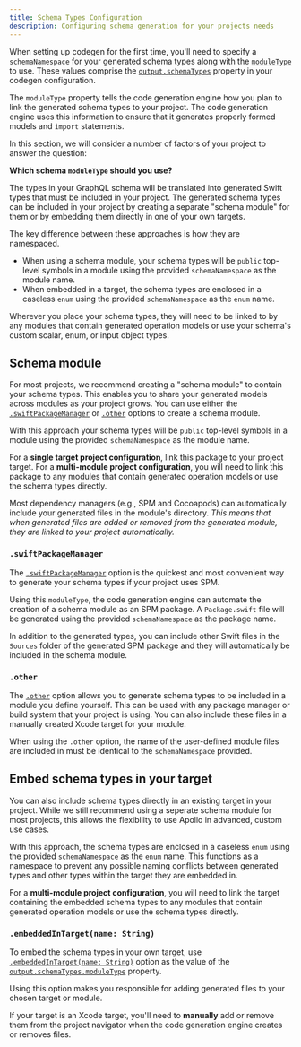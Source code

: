 ```yaml
---
title: Schema Types Configuration
description: Configuring schema generation for your projects needs
---
```


When setting up codegen for the first time, you'll need to specify a `schemaNamespace` for your generated schema types along with the [`moduleType`](./../code-generation/codegen-configuration#module-type) to use. These values comprise the [`output.schemaTypes`](./../code-generation/codegen-configuration#schema-types) property in your codegen configuration.

The `moduleType` property tells the code generation engine how you plan to link the generated schema types to your project. The code generation engine uses this information to ensure that it generates properly formed models and `import` statements.

In this section, we will consider a number of factors of your project to answer the question:

**Which schema `moduleType` should you use?**

The types in your GraphQL schema will be translated into generated Swift types that must be included in your project. The generated schema types can be included in your project by creating a separate "schema module" for them or by embedding them directly in one of your own targets.

The key difference between these approaches is how they are namespaced.
- When using a schema module, your schema types will be `public` top-level symbols in a module using the provided `schemaNamespace` as the module name.
- When embedded in a target, the schema types are enclosed in a caseless `enum` using the provided `schemaNamespace` as the `enum` name.

<Note>

Wherever you place your schema types, they will need to be linked to by any modules that contain generated operation models or use your schema's custom scalar, enum, or input object types.

</Note>

## Schema module

For most projects, we recommend creating a "schema module" to contain your schema types. This enables you to share your generated models across modules as your project grows. You can use either the [`.swiftPackageManager`](#swiftpackagemanager) or [`.other`](#other) options to create a schema module.

With this approach your schema types will be `public` top-level symbols in a module using the provided `schemaNamespace` as the module name.

For a **single target project configuration**, link this package to your project target.
For a **multi-module project configuration**, you will need to link this package to any modules that contain generated operation models or use the schema types directly.

<Tip>

Most dependency managers (e.g., SPM and Cocoapods) can automatically include your generated files in the module's directory. _This means that when generated files are added or removed from the generated module, they are linked to your project automatically._

</Tip>

### `.swiftPackageManager`

The [`.swiftPackageManager`](./../code-generation/codegen-configuration#swift-package-manager) option is the quickest and most convenient way to generate your schema types if your project uses SPM.

Using this `moduleType`, the code generation engine can automate the creation of a schema module as an SPM package. A `Package.swift` file will be generated using the provided `schemaNamespace` as the package name.

In addition to the generated types, you can include other Swift files in the `Sources` folder of the generated SPM package and they will automatically be included in the schema module.

### `.other`

The [`.other`](./../code-generation/codegen-configuration#other-schema-module-types) option allows you to generate schema types to be included in a module you define yourself. This can be used with any package manager or build system that your project is using. You can also include these files in a manually created Xcode target for your module.

<Note>

When using the `.other` option, the name of the user-defined module files are included in must be identical to the `schemaNamespace` provided.

</Note>

## Embed schema types in your target

You can also include schema types directly in an existing target in your project. While we still recommend using a seperate schema module for most projects, this allows the flexibility to use Apollo in advanced, custom use cases.

With this approach, the schema types are enclosed in a caseless `enum` using the provided `schemaNamespace` as the `enum` name. This functions as a namespace to prevent any possible naming conflicts between generated types and other types within the target they are embedded in.

For a **multi-module project configuration**, you will need to link the target containing the embedded schema types to any modules that contain generated operation models or use the schema types directly.

### `.embeddedInTarget(name: String)`

To embed the schema types in your own target, use [`.embeddedInTarget(name: String)`](./../code-generation/codegen-configuration#embedded-in-target) option as the value of the [`output.schemaTypes.moduleType`](./../code-generation/codegen-configuration#module-type) property.

<Tip>

Using this option makes you responsible for adding generated files to your chosen target or module.

If your target is an Xcode target, you'll need to **manually** add or remove them from the project navigator when the code generation engine creates or removes files.

</Tip>
